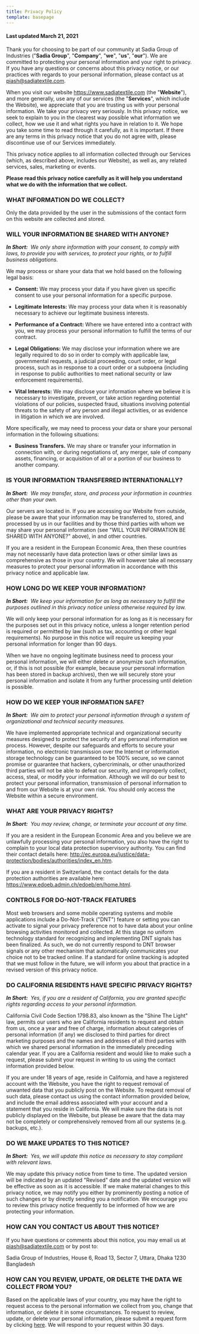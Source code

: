 ```yaml
---
title: Privacy Policy
template: basepage
---
```


#### Last updated March 21, 2021

Thank you for choosing to be part of our community at Sadia Group of Industries ("**Sadia Group**", "**Company**", "**we**", "**us**", "**our**"). We are committed to protecting your personal information and your right to privacy. If you have any questions or concerns about this privacy notice, or our practices with regards to your personal information, please contact us at [piash@sadiatextile.com](mailto:piash@sadiatextile.com).

When you visit our website https://www.sadiatextile.com (the "**Website**"),  and more generally, use any of our services (the "**Services**", which include the Website), we appreciate that you are trusting us with your personal information. We take your privacy very seriously. In this privacy notice, we seek to explain to you in the clearest way possible what information we collect, how we use it and what rights you have in relation to it. We hope you take some time to read through it carefully, as it is important. If there are any terms in this privacy notice that you do not agree with, please discontinue use of our Services immediately.

This privacy notice applies to all information collected through our Services (which, as described above, includes our Website), as well as, any related services, sales, marketing or events.

**Please read this privacy notice carefully as it will help you understand what we do with the information that we collect.**

### WHAT INFORMATION DO WE COLLECT?

Only the data provided by the user in the submissions of the contact form on this website are collected and stored.

### WILL YOUR INFORMATION BE SHARED WITH ANYONE?

_**In Short:**  We only share information with your consent, to comply with laws, to provide you with services, to protect your rights, or to fulfill business obligations._

We may process or share your data that we hold based on the following legal basis:

- **Consent:** We may process your data if you have given us specific consent to use your personal information for a specific purpose.

- **Legitimate Interests:** We may process your data when it is reasonably necessary to achieve our legitimate business interests.

- **Performance of a Contract:** Where we have entered into a contract with you, we may process your personal information to fulfill the terms of our contract.

- **Legal Obligations:** We may disclose your information where we are legally required to do so in order to comply with applicable law, governmental requests, a judicial proceeding, court order, or legal process, such as in response to a court order or a subpoena (including in response to public authorities to meet national security or law enforcement requirements).

- **Vital Interests:** We may disclose your information where we believe it is necessary to investigate, prevent, or take action regarding potential violations of our policies, suspected fraud, situations involving potential threats to the safety of any person and illegal activities, or as evidence in litigation in which we are involved.

More specifically, we may need to process your data or share your personal information in the following situations:

- **Business Transfers.** We may share or transfer your information in connection with, or during negotiations of, any merger, sale of company assets, financing, or acquisition of all or a portion of our business to another company.

### IS YOUR INFORMATION TRANSFERRED INTERNATIONALLY?

_**In Short:**  We may transfer, store, and process your information in countries other than your own._

Our servers are located in. If you are accessing our Website from outside, please be aware that your information may be transferred to, stored, and processed by us in our facilities and by those third parties with whom we may share your personal information (see "WILL YOUR INFORMATION BE SHARED WITH ANYONE?" above), in  and other countries.

If you are a resident in the European Economic Area, then these countries may not necessarily have data protection laws or other similar laws as comprehensive as those in your country. We will however take all necessary measures to protect your personal information in accordance with this privacy notice and applicable law.

### HOW LONG DO WE KEEP YOUR INFORMATION?

_**In Short:**  We keep your information for as long as necessary to fulfill the purposes outlined in this privacy notice unless otherwise required by law._

We will only keep your personal information for as long as it is necessary for the purposes set out in this privacy notice, unless a longer retention period is required or permitted by law (such as tax, accounting or other legal requirements). No purpose in this notice will require us keeping your personal information for longer than 90 days.

When we have no ongoing legitimate business need to process your personal information, we will either delete or anonymize such information, or, if this is not possible (for example, because your personal information has been stored in backup archives), then we will securely store your personal information and isolate it from any further processing until deletion is possible.

### HOW DO WE KEEP YOUR INFORMATION SAFE?

_**In Short:**  We aim to protect your personal information through a system of organizational and technical security measures._

We have implemented appropriate technical and organizational security measures designed to protect the security of any personal information we process. However, despite our safeguards and efforts to secure your information, no electronic transmission over the Internet or information storage technology can be guaranteed to be 100% secure, so we cannot promise or guarantee that hackers, cybercriminals, or other unauthorized third parties will not be able to defeat our security, and improperly collect, access, steal, or modify your information. Although we will do our best to protect your personal information, transmission of personal information to and from our Website is at your own risk. You should only access the Website within a secure environment.

### WHAT ARE YOUR PRIVACY RIGHTS?

_**In Short:**  You may review, change, or terminate your account at any time._

If you are a resident in the European Economic Area and you believe we are unlawfully processing your personal information, you also have the right to complain to your local data protection supervisory authority. You can find their contact details here: http://ec.europa.eu/justice/data-protection/bodies/authorities/index_en.htm.

If you are a resident in Switzerland, the contact details for the data protection authorities are available here: https://www.edoeb.admin.ch/edoeb/en/home.html.

### CONTROLS FOR DO-NOT-TRACK FEATURES

Most web browsers and some mobile operating systems and mobile applications include a Do-Not-Track ("DNT") feature or setting you can activate to signal your privacy preference not to have data about your online browsing activities monitored and collected. At this stage no uniform technology standard for recognizing and implementing DNT signals has been finalized. As such, we do not currently respond to DNT browser signals or any other mechanism that automatically communicates your choice not to be tracked online. If a standard for online tracking is adopted that we must follow in the future, we will inform you about that practice in a revised version of this privacy notice.

### DO CALIFORNIA RESIDENTS HAVE SPECIFIC PRIVACY RIGHTS?

_**In Short:**  Yes, if you are a resident of California, you are granted specific rights regarding access to your personal information._

California Civil Code Section 1798.83, also known as the "Shine The Light" law, permits our users who are California residents to request and obtain from us, once a year and free of charge, information about categories of personal information (if any) we disclosed to third parties for direct marketing purposes and the names and addresses of all third parties with which we shared personal information in the immediately preceding calendar year. If you are a California resident and would like to make such a request, please submit your request in writing to us using the contact information provided below.

If you are under 18 years of age, reside in California, and have a registered account with the Website, you have the right to request removal of unwanted data that you publicly post on the Website. To request removal of such data, please contact us using the contact information provided below, and include the email address associated with your account and a statement that you reside in California. We will make sure the data is not publicly displayed on the Website, but please be aware that the data may not be completely or comprehensively removed from all our systems (e.g. backups, etc.).

### DO WE MAKE UPDATES TO THIS NOTICE?

_**In Short:**  Yes, we will update this notice as necessary to stay compliant with relevant laws._

We may update this privacy notice from time to time. The updated version will be indicated by an updated "Revised" date and the updated version will be effective as soon as it is accessible. If we make material changes to this privacy notice, we may notify you either by prominently posting a notice of such changes or by directly sending you a notification. We encourage you to review this privacy notice frequently to be informed of how we are protecting your information.

### HOW CAN YOU CONTACT US ABOUT THIS NOTICE?

If you have questions or comments about this notice, you may email us at [piash@sadiatextile.com](mailto:piash@sadiatextile.com) or by post to:

Sadia Group of Industries,
House 6, Road 13,
Sector 7, Uttara,
Dhaka 1230
Bangladesh

### HOW CAN YOU REVIEW, UPDATE, OR DELETE THE DATA WE COLLECT FROM YOU?

Based on the applicable laws of your country, you may have the right to request access to the personal information we collect from you, change that information, or delete it in some circumstances. To request to review, update, or delete your personal information, please submit a request form by clicking [here](https://app.termly.io/notify/eeb3c3b8-5893-432e-a6b9-5de9ab50c034). We will respond to your request within 30 days.
